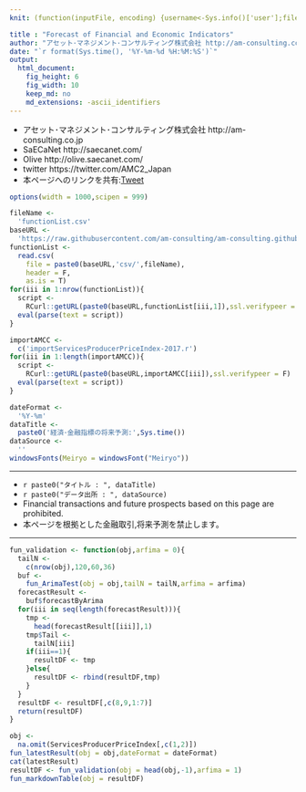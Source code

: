 ```yaml
---
knit: (function(inputFile, encoding) {username<-Sys.info()['user'];fileName<-'defaultPath.csv';pathToFile <-paste0('C:/Users/', username,'/Desktop/pathToCSV/');setwd(pathToFile);buf0<-read.csv(fileName,header = F,skip = 0,stringsAsFactor = F,check.names = F,fileEncoding = 'utf-8');timeStamp<-format(Sys.time(),'%Y%m%d%H%M%S');htmlName<-'ForecastOfIndicators';rmarkdown::render(inputFile, encoding = encoding, output_file = paste0('C:/Users/',username,buf0[2,1],'charts/','am-consulting.co.jp-',htmlName,'.html')) })

title : "Forecast of Financial and Economic Indicators"
author: "アセット･マネジメント･コンサルティング株式会社 http://am-consulting.co.jp"
date: "`r format(Sys.time(), '%Y-%m-%d %H:%M:%S')`"
output: 
  html_document:
    fig_height: 6
    fig_width: 10
    keep_md: no
    md_extensions: -ascii_identifiers
---
```

<link href="http://knowledgevault.saecanet.com/components/rmarkdown-html.css" rel="stylesheet">
<script src="http://knowledgevault.saecanet.com/components/JavascriptCode.js"></script>
<style>.main-container {max-width : 1000px;}</style>

- アセット･マネジメント･コンサルティング株式会社 http://am-consulting.co.jp
- SaECaNet http://saecanet.com/
- Olive http://olive.saecanet.com/
- twitter https://twitter.com/AMC2_Japan
- 本ページへのリンクを共有:<a href="https://twitter.com/share" class="twitter-share-button" data-via="AMC2_Japan" data-size="large">Tweet</a> <script>!function(d,s,id){var js,fjs=d.getElementsByTagName(s)[0],p=/^http:/.test(d.location)?'http':'https';if(!d.getElementById(id)){js=d.createElement(s);js.id=id;js.src=p+'://platform.twitter.com/widgets.js';fjs.parentNode.insertBefore(js,fjs);}}(document, 'script', 'twitter-wjs');</script>

```r
options(width = 1000,scipen = 999)
```

```r
fileName <- 
  'functionList.csv'
baseURL <- 
  'https://raw.githubusercontent.com/am-consulting/am-consulting.github.io/master/'
functionList <- 
  read.csv(
    file = paste0(baseURL,'csv/',fileName),
    header = F,
    as.is = T)
for(iii in 1:nrow(functionList)){
  script <- 
    RCurl::getURL(paste0(baseURL,functionList[iii,1]),ssl.verifypeer = F)
  eval(parse(text = script))
}
```

```r
importAMCC <-
  c('importServicesProducerPriceIndex-2017.r')
for(iii in 1:length(importAMCC)){
  script <-
    RCurl::getURL(paste0(baseURL,importAMCC[iii]),ssl.verifypeer = F)
  eval(parse(text = script))
}
```

```r
dateFormat <- 
  '%Y-%m'
dataTitle <- 
  paste0('経済･金融指標の将来予測:',Sys.time())
dataSource <- 
  ''
windowsFonts(Meiryo = windowsFont("Meiryo"))
```

***

- `r paste0("タイトル : ", dataTitle)`
- `r paste0("データ出所 : ", dataSource)`
- Financial transactions and future prospects based on this page are prohibited.
- 本ページを根拠とした金融取引,将来予測を禁止します。

***

```r
fun_validation <- function(obj,arfima = 0){
  tailN <- 
    c(nrow(obj),120,60,36)
  buf <-
    fun_ArimaTest(obj = obj,tailN = tailN,arfima = arfima)
  forecastResult <-
    buf$forecastByArima
  for(iii in seq(length(forecastResult))){
    tmp <-
      head(forecastResult[[iii]],1)
    tmp$Tail <- 
      tailN[iii]
    if(iii==1){
      resultDF <- tmp 
    }else{
      resultDF <- rbind(resultDF,tmp)
    }
  }
  resultDF <- resultDF[,c(8,9,1:7)]
  return(resultDF)
}
```

```r
obj <- 
  na.omit(ServicesProducerPriceIndex[,c(1,2)])
fun_latestResult(obj = obj,dateFormat = dateFormat)
cat(latestResult)
resultDF <- fun_validation(obj = head(obj,-1),arfima = 1)
fun_markdownTable(obj = resultDF)
```

<script>MakeNegative();</script>
<script>
  (function(i,s,o,g,r,a,m){i['GoogleAnalyticsObject']=r;i[r]=i[r]||function(){
  (i[r].q=i[r].q||[]).push(arguments)},i[r].l=1*new Date();a=s.createElement(o),
  m=s.getElementsByTagName(o)[0];a.async=1;a.src=g;m.parentNode.insertBefore(a,m)
  })(window,document,'script','https://www.google-analytics.com/analytics.js','ga');

  ga('create', 'UA-3077339-5', 'auto');
  ga('send', 'pageview');

</script>
